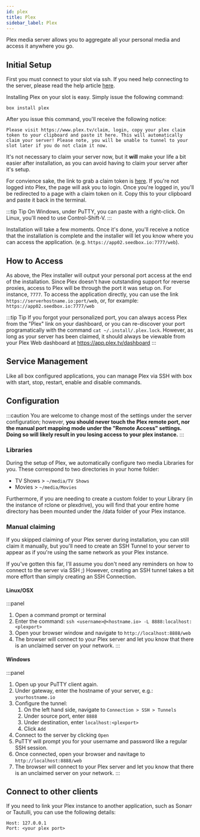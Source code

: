```yaml
---
id: plex
title: Plex
sidebar_label: Plex
---
```


Plex media server allows you to aggregate all your personal media and access it anywhere you go.

## Initial Setup

First you must connect to your slot via ssh. If you need help connecting to the server, please read the help article [here](../getting-started/how-do-i-connect.md).

Installing Plex on your slot is easy. Simply issue the following command:

```plaintext main
box install plex
```

After you issue this command, you'll receive the following notice:

```plaintext main wrap
Please visit https://www.plex.tv/claim, login, copy your plex claim token to your clipboard and paste it here. This will automatically claim your server! Please note, you will be unable to tunnel to your slot later if you do not claim it now.
```

It's not necessary to claim your server now, but it **will** make your life a bit easier after installation, as you can avoid having to claim your server after it's setup.

For convience sake, the link to grab a claim token is [here](https://www.plex.tv/claim). If you're not logged into Plex, the page will ask you to login. Once you're logged in, you'll be redirected to a page with a claim token on it. Copy this to your clipboard and paste it back in the terminal.

:::tip Tip
On Windows, under PuTTY, you can paste with a right-click.
On Linux, you'll need to use Control-Shift-V.
:::

Installation will take a few moments. Once it's done, you'll receive a notice that the installation is complete and the installer will let you know where you can access the application. (e.g. `https://app02.seedbox.io:7777/web`).

## How to Access

As above, the Plex installer will output your personal port access at the end of the installation. Since Plex doesn't have outstanding support for reverse proxies, access to Plex will be through the port it was setup on. For instance, `7777`. To access the application directly, you can use the link `https://serverhostname.io:port/web`, or, for example: `https://app02.seedbox.io:7777/web`

:::tip Tip
If you forgot your personalized port, you can always access Plex from the "Plex" link on your dashboard, or you can re-discover your port programatically with the command `cat ~/.install/.plex.lock`. However, as long as your server has been claimed, it should always be viewable from your Plex Web dashboard at https://app.plex.tv/dashboard
:::

## Service Management

Like all box configured applications, you can manage Plex via SSH with box with start, stop, restart, enable and disable commands.


<SystemdTabs service="plex" />

## Configuration

:::caution
You are welcome to change most of the settings under the server configuration; however, **you should never touch the Plex remote port, nor the manual port mapping mode under the "Remote Access" settings. Doing so will likely result in you losing access to your plex instance.**
:::

### Libraries

During the setup of Plex, we automatically configure two media Libraries for you. These correspond to two directories in your home folder:

- TV Shows > `~/media/TV Shows`
- Movies > `~/media/Movies`

Furthermore, if you are needing to create a custom folder to your Library (in the instance of rclone or plexdrive), you will find that your entire home directory has been mounted under the /data folder of your Plex instance.

### Manual claiming

If you skipped claiming of your Plex server during installation, you can still claim it manually, but you'll need to create an SSH Tunnel to your server to appear as if you're using the same network as your Plex instance.

If you've gotten this far, I'll assume you don't need any reminders on how to connect to the server via SSH ;) However, creating an SSH tunnel takes a bit more effort than simply creating an SSH Connection.

#### Linux/OSX

:::panel

1. Open a command prompt or terminal
2. Enter the command: `ssh <username>@<hostname.io> -L 8888:localhost:<plexport>`
3. Open your browser window and navigate to `http://localhost:8888/web`
4. The browser will connect to your Plex server and let you know that there is an unclaimed server on your network.
   :::

#### Windows

:::panel

1. Open up your PuTTY client again.
2. Under gateway, enter the hostname of your server, e.g.: `yourhostname.io`
3. Configure the tunnel:
   1. On the left hand side, navigate to `Connection > SSH > Tunnels`
   2. Under source port, enter `8888`
   3. Under destination, enter `localhost:<plexport>`
   4. Click `Add`
4. Connect to the server by clicking `Open`
5. PuTTY will prompt you for your username and password like a regular SSH session.
6. Once connected, open your browser and navitage to `http://localhost:8888/web`
7. The browser will connect to your Plex server and let you know that there is an unclaimed server on your network.
:::
<!--END_DOCUSAURUS_CODE_TABS-->

## Connect to other clients

If you need to link your Plex instance to another application, such as Sonarr or Tautulli, you can use the following details:

```plaintext main
Host: 127.0.0.1
Port: <your plex port>
```

